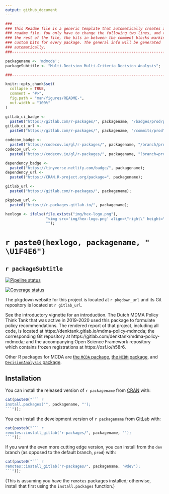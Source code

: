 ```yaml
---
output: github_document
---
```


<!-- README.md is generated from README.Rmd. Please edit that file -->

```r

###-----------------------------------------------------------------------------
### This Readme file is a generic template that automatically creates a minimal
### readme file. You only have to change the following two lines, and then in
### the rest of the file, the bits in between the comment blocks marking the
### custom bits for every package. The general info will be generated
### automatically.
###-----------------------------------------------------------------------------

packagename <- 'mdmcda';
packageSubtitle <- "Multi-Decision Multi-Criteria Decision Analysis";

###-----------------------------------------------------------------------------

knitr::opts_chunk$set(
  collapse = TRUE,
  comment = "#>",
  fig.path = "man/figures/README-",
  out.width = "100%"
)

gitLab_ci_badge <-
  paste0("https://gitlab.com/r-packages/", packagename, "/badges/prod/pipeline.svg");
gitLab_ci_url <-
  paste0("https://gitlab.com/r-packages/", packagename, "/commits/prod");

codecov_badge <-
  paste0("https://codecov.io/gl/r-packages/", packagename, "/branch/prod/graph/badge.svg");
codecov_url <-
  paste0("https://codecov.io/gl/r-packages/", packagename, "?branch=prod");

dependency_badge <-
  paste0("https://tinyverse.netlify.com/badge/", packagename);
dependency_url <-
  paste0("https://CRAN.R-project.org/package=", packagename);

gitlab_url <-
  paste0("https://gitlab.com/r-packages/", packagename);

pkgdown_url <-
  paste0("https://r-packages.gitlab.io/", packagename);

hexlogo <- ifelse(file.exists("img/hex-logo.png"),
                  "<img src='img/hex-logo.png' align=\"right\" height=\"200\" /> ",
                  "");

```

# `r paste0(hexlogo, packagename, " \U1F4E6")`

## `r packageSubtitle`

<!-- badges: start -->

[![Pipeline status](`r gitLab_ci_badge`)](`r gitLab_ci_url`)

[![Coverage status](`r codecov_badge`)](`r codecov_url`)

<!-- [![Dependency status](`r dependency_badge`)](`r dependency_url`) -->

<!-- badges: end -->

The pkgdown website for this project is located at `r pkgdown_url` and its Git repository is located at `r gitlab_url`.

<!--------------------------------------------->
<!-- Start of a custom bit for every package -->
<!--------------------------------------------->

See the introductory vignette for an introduction. The Dutch MDMA Policy Think Tank that was active in 2019-2020 used this package to formulate policy recommendations. The rendered report of that project, including all code, is located at https://denktank.gitlab.io/mdma-policy-mdmcda; the corresponding Git repository at https://gitlab.com/denktank/mdma-policy-mdmcda; and the accompanying Open Science Framework repository which contains frozen registrations at https://osf.io/h58r6.

Other R packages for MCDA are [the `MCDA` package](https://cran.r-project.org/package=MCDA), [the `MCDM` package](https://cran.r-project.org/package=MCDM), and [`DecisionAnalysis` package](https://cran.r-project.org/package=DecisionAnalysis).

<!--------------------------------------------->
<!--  End of a custom bit for every package  -->
<!--------------------------------------------->

## Installation

You can install the released version of ``r packagename`` from [CRAN](https://CRAN.R-project.org) with:

```r
cat(paste0("``` r
install.packages('", packagename, "');
```"));
```

You can install the development version of ``r packagename`` from [GitLab](https://gitlab.com) with:

```r
cat(paste0("``` r
remotes::install_gitlab('r-packages/", packagename, "');
```"));
```

If you want the even more cutting edge version, you can install from the `dev` branch (as opposed to the default branch, `prod`) with:

```r
cat(paste0("``` r
remotes::install_gitlab('r-packages/", packagename, "@dev');
```"));
```

(This is assuming you have the `remotes` packages installed; otherwise, install that first using the `install.packages` function.)

<!--------------------------------------------->
<!-- Start of a custom bit for every package -->
<!--------------------------------------------->

<!-- ## References -->

<!-- van Woerkum, C. and Aarts, N. (2012), ‘Accountability: New challenges, new forms’, *Journal of Organizational Transformation & Social Change*, 9, pp. 271–283, \doi{10.1386/jots.9.3.271_1}. -->

<!--------------------------------------------->
<!--  End of a custom bit for every package  -->
<!--------------------------------------------->

